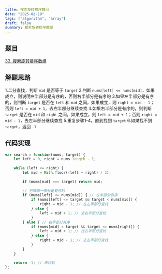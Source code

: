 ```yaml
---
title: 搜索旋转排序数组
date: "2025-02-19"
tags: ["algorithm", "array"]
draft: false
summary: 搜索旋转排序数组
---
```


## 题目

[33. 搜索旋转排序数组](https://leetcode.cn/problems/search-in-rotated-sorted-array/)

## 解题思路
1.二分查找，判断 `mid` 是否等于 `target`
2.判断 `nums[left] <= nums[mid]`，如果成立，则说明左半部分是有序的，否则右半部分是有序的
3.如果左半部分是有序的，则判断 `target` 是否在 `left` 和 `mid` 之间，如果成立，则 `right = mid - 1`；否则 `left = mid + 1`，去右半部分继续查找
4.如果右半部分是有序的，则判断 `target` 是否在 `mid` 和 `right` 之间，如果成立，则 `left = mid + 1`；否则 `right = mid - 1`，去左半部分继续查找
5.重复步骤1-4，直到找到 `target`
6.如果找不到 `target`，返回 `-1`



## 代码实现
```js
var search = function(nums, target) {
    let left = 0, right = nums.length - 1;
    
    while (left <= right) {
        let mid = Math.floor((left + right) / 2);
        
        if (nums[mid] === target) return mid;
        
        // 判断哪一部分是有序的
        if (nums[left] <= nums[mid]) { // 左半部分有序
            if (nums[left] <= target && target < nums[mid]) {
                right = mid - 1; // 在左半部分查找
            } else {
                left = mid + 1; // 去右半部分查找
            }
        } else { // 右半部分有序
            if (nums[mid] < target && target <= nums[right]) {
                left = mid + 1; // 在右半部分查找
            } else {
                right = mid - 1; // 去左半部分查找
            }
        }
    }
    
    return -1; // 未找到
};
```










